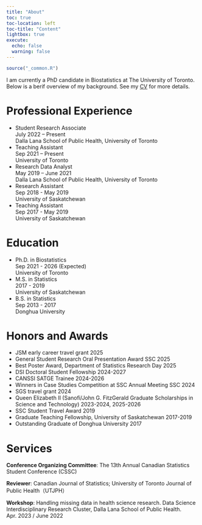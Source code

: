 ```yaml
---
title: "About"
toc: true
toc-location: left
toc-title: "Content"
lightbox: true
execute: 
  echo: false
  warning: false
---
```


```r
source("_common.R")
```

I am currently a PhD candidate in Biostatistics at The University of Toronto. Below is a berif overview of my background. See my [CV](https://drive.google.com/file/d/16cbtvPXwVsk1reVhhkkwvKViH0d4dUNc/view?usp=sharing) for more details.

# Professional Experience

<ul class="positions-list">
  <li>
    <div class="position-name">Student Research Associate</div>
    <div class="position-year">July 2022 – Present</div>
    <div class="position-institution"> Dalla Lana School of Public Health, University of Toronto</div>
  </li>
  <li>
    <div class="position-name">Teaching Assistant</div>
    <div class="position-year">Sep 2021 – Present</div>
    <div class="position-institution">University of Toronto</div>
  </li>
  <li>
    <div class="position-name">Research Data Analyst</div>
    <div class="position-year">May 2019 – June 2021</div>
    <div class="position-institution">Dalla Lana School of Public Health, University of Toronto</div>
  </li>
  <li>
    <div class="position-name">Research Assistant</div>
    <div class="position-year">Sep 2018 - May 2019</div>
    <div class="position-institution">University of Saskatchewan</div>
  </li>
    <li>
    <div class="position-name">Teaching Assistant</div>
    <div class="position-year">Sep 2017 - May 2019</div>
    <div class="position-institution">University of Saskatchewan</div>
  </li>
</ul>


# Education
<ul class="positions-list">
   <li>
   <div class="position-name">Ph.D. in Biostatistics</div> 
   <div class="position-year">Sep 2021 - 2026 (Expected)</div>
  <div class="position-institution">University of Toronto</div>
   </li>
  <li>
   <div class="position-name">M.S. in Statistics</div> 
   <div class="position-year">2017 - 2019</div>
  <div class="position-institution">University of Saskatchewan</div>
   </li>
  <li>
   <div class="position-name">B.S. in Statistics</div> 
   <div class="position-year">Sep 2013 - 2017</div>
  <div class="position-institution">Donghua University</div>
   </li>
</ul>

# Honors and Awards
<ul class="awards-list">
  <li>
    <span class="award-name">JSM early career travel grant</span>
    <span class="award-year">2025</span>
  </li>
  <li>
    <span class="award-name">General Student Research Oral Presentation Award</span>
    <span class="award-year">SSC 2025</span>
  </li>
   <li>
    <span class="award-name">Best Poster Award, Department of Statistics Research Day</span>
    <span class="award-year">2025</span>
  </li>
   <li>
    <span class="award-name">DSI Doctoral Student Fellowship</span>
    <span class="award-year">2024-2027</span>
  </li>
   <li>
    <span class="award-name">CANSSI SATGE Trainee</span>
    <span class="award-year">2024-2026</span>
  </li>
   <li>
    <span class="award-name">Winners in Case Studies Competition at SSC Annual Meeting</span>
    <span class="award-year">SSC 2024</span>
  </li>
   <li>
    <span class="award-name">SGS travel grant</span>
    <span class="award-year">2024</span>
  </li>
   <li>
    <span class="award-name">Queen Elizabeth II (Sanofi/John G. FitzGerald Graduate Scholarships in Science and Technology)</span>
    <span class="award-year">2023-2024, 2025-2026</span>
  </li>
   <li>
    <span class="award-name">SSC Student Travel Award</span>
    <span class="award-year">2019</span>
  </li>
   <li>
    <span class="award-name">Graduate Teaching Fellowship, University of Saskatchewan</span>
    <span class="award-year">2017-2019</span>
  </li>
   <li>
    <span class="award-name">Outstanding Graduate of Donghua University</span>
    <span class="award-year">2017</span>
  </li>
  </ul>


# Services
**Conference Organizing Committee**: The 13th Annual Canadian Statistics Student Conference (CSSC)

**Reviewer**:    Canadian Journal of Statistics; University of Toronto Journal of Public Health（UTJPH）

**Workshop**:
Handling missing data in health science research. Data Science Interdisciplinary Research Cluster, Dalla Lana School of Public Health. Apr. 2023 / June 2022 

